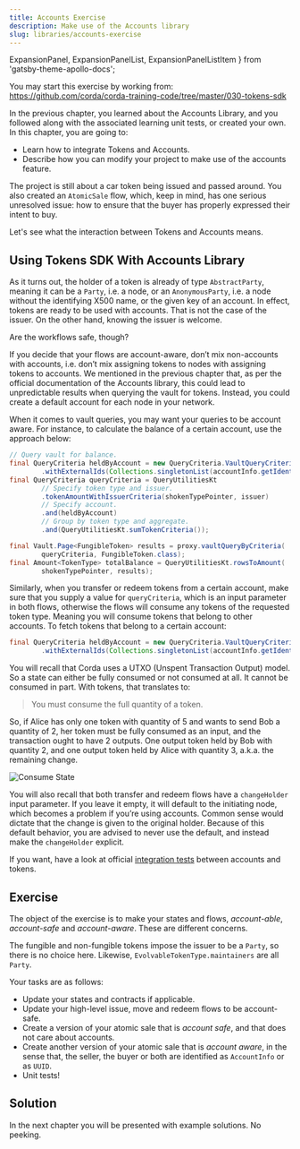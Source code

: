 ```yaml
---
title: Accounts Exercise
description: Make use of the Accounts library
slug: libraries/accounts-exercise
---
```



  ExpansionPanel,
  ExpansionPanelList,
  ExpansionPanelListItem
} from 'gatsby-theme-apollo-docs';

<ExpansionPanel title="Code">

You may start this exercise by working from: https://github.com/corda/corda-training-code/tree/master/030-tokens-sdk

</ExpansionPanel>

In the previous chapter, you learned about the Accounts Library, and you followed along with the associated learning unit tests, or created your own. In this chapter, you are going to:

* Learn how to integrate Tokens and Accounts.
* Describe how you can modify your project to make use of the accounts feature.

The project is still about a car token being issued and passed around. You also created an `AtomicSale` flow, which, keep in mind, has one serious unresolved issue: how to ensure that the buyer has properly expressed their intent to buy.

Let's see what the interaction between Tokens and Accounts means.

## Using Tokens SDK With Accounts Library

As it turns out, the holder of a token is already of type `AbstractParty`, meaning it can be a `Party`, i.e. a node, or an `AnonymousParty`, i.e. a node without the identifying X500 name, or the given key of an account. In effect, tokens are ready to be used with accounts. That is not the case of the issuer. On the other hand, knowing the issuer is welcome.

Are the workflows safe, though?

If you decide that your flows are account-aware, don’t mix non-accounts with accounts, i.e. don’t mix assigning tokens to nodes with assigning tokens to accounts. We mentioned in the previous chapter that, as per the official documentation of the Accounts library, this could lead to unpredictable results when querying the vault for tokens. Instead, you could create a default account for each node in your network.

When it comes to vault queries, you may want your queries to be account aware. For instance, to calculate the balance of a certain account, use the approach below:

```java
// Query vault for balance.
final QueryCriteria heldByAccount = new QueryCriteria.VaultQueryCriteria()
        .withExternalIds(Collections.singletonList(accountInfo.getIdentifier().getId()));
final QueryCriteria queryCriteria = QueryUtilitiesKt
        // Specify token type and issuer.
        .tokenAmountWithIssuerCriteria(shokenTypePointer, issuer)
        // Specify account.
        .and(heldByAccount)
        // Group by token type and aggregate.
        .and(QueryUtilitiesKt.sumTokenCriteria());

final Vault.Page<FungibleToken> results = proxy.vaultQueryByCriteria(
        queryCriteria, FungibleToken.class);
final Amount<TokenType> totalBalance = QueryUtilitiesKt.rowsToAmount(
        shokenTypePointer, results);
```
Similarly, when you transfer or redeem tokens from a certain account, make sure that you supply a value for `queryCriteria`, which is an input parameter in both flows, otherwise the flows will consume any tokens of the requested token type. Meaning you will consume tokens that belong to other accounts. To fetch tokens that belong to a certain account:

```java
final QueryCriteria heldByAccount = new QueryCriteria.VaultQueryCriteria()
        .withExternalIds(Collections.singletonList(accountInfo.getIdentifier().getId()));
```
You will recall that Corda uses a UTXO (Unspent Transaction Output) model. So a state can either be fully consumed or not consumed at all. It cannot be consumed in part. With tokens, that translates to:

> You must consume the full quantity of a token.

So, if Alice has only one token with quantity of 5 and wants to send Bob a quantity of 2, her token must be fully consumed as an input, and the transaction ought to have 2 outputs. One output token held by Bob with quantity 2, and one output token held by Alice with quantity 3, a.k.a. the remaining change.

![Consume State](images/consume_state.png)

You will also recall that both transfer and redeem flows have a `changeHolder` input parameter. If you leave it empty, it will default to the initiating node, which becomes a problem if you’re using accounts. Common sense would dictate that the change is given to the original holder. Because of this default behavior, you are advised to never use the default, and instead make the `changeHolder` explicit.

If you want, have a look at official [integration tests](https://github.com/corda/accounts/tree/900fe9c2ebf4ad8ecda1f494c03f747ef1579746/examples/tokens-integration-test/src/integrationTest/kotlin/com/r3/corda/lib/accounts/examples/tokensTest) between accounts and tokens.

## Exercise

The object of the exercise is to make your states and flows, _account-able_, _account-safe_ and _account-aware_. These are different concerns.

The fungible and non-fungible tokens impose the issuer to be a `Party`, so there is no choice here. Likewise, `EvolvableTokenType.maintainers` are all `Party`.

Your tasks are as follows:

* Update your states and contracts if applicable.
* Update your high-level issue, move and redeem flows to be account-safe.
* Create a version of your atomic sale that is _account safe_, and that does not care about accounts.
* Create another version of your atomic sale that is _account aware_, in the sense that, the seller, the buyer or both are identified as `AccountInfo` or as `UUID`.
* Unit tests!

## Solution

In the next chapter you will be presented with example solutions. No peeking.

